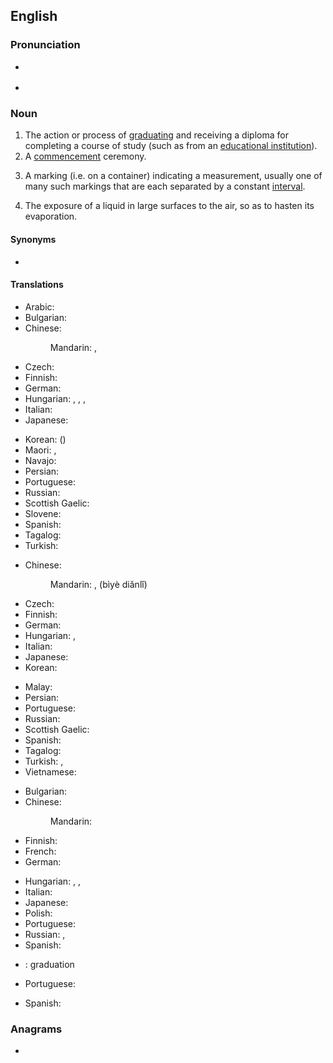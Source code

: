 ==English==

===Pronunciation===
* {{a|GenAm}} {{IPA|/ˌɡɹædʒuˈeɪʃən/|lang=en}}
* {{rhymes|eɪʃən|lang=en}}

===Noun===
{{en-noun|~}}

# The action or process of [[graduate|graduating]] and receiving a diploma for completing a course of study (such as from an [[educational institution]]).
# A [[commencement]] ceremony.
# {{lb|en|sciences}} A marking (i.e. on a container) indicating a measurement, usually one of many such markings that are each separated by a constant [[interval]].
# The exposure of a liquid in large surfaces to the air, so as to hasten its evaporation.

====Synonyms====
* {{sense|marking}} {{l|en|scale}}

====Translations====
{{trans-top|the action or process of graduating}}
* Arabic: {{t|ar|تَخَرُّج|m}}
* Bulgarian: {{t|bg|абсолвиране|n|sc=Cyrl}}
* Chinese:
*: Mandarin: {{t+|cmn|畢業|sc=Hani}}, {{t+|cmn|毕业|tr=bìyè|sc=Hani}}
* Czech: {{t|cs|promoce|f}}
* Finnish: {{t+|fi|valmistuminen}}
* German: {{t+|de|Abschluss|m}}
* Hungarian: {{t|hu|diplomaszerzés}}, {{t|hu|diplomázás}}, {{t|hu|lediplomázás}}, {{t|hu|[[egyetem]]/[[főiskola]] [[elvégzés]]e}}
* Italian: {{t|it|graduazione|f}}
* Japanese: {{t+|ja|卒業|tr=そつぎょう, sotsugyō|sc=Jpan}}
{{trans-mid}}
* Korean: {{t+|ko|졸업}} ({{t+|ko|卒業}})
* Maori: {{t|mi|whakapōtaetanga}}, {{t|mi|whakawhiwhinga}}
* Navajo: {{t|nv|daʼiiłtááh}}
* Persian: {{t|fa|فارغ التحصیلی}}
* Portuguese: {{t+|pt|formatura|f}}
* Russian: {{t+|ru|оконча́ние|n}} {{qualifier|уче́бного заведе́ния}}
* Scottish Gaelic: {{t|gd|ceumnachadh|m}}
* Slovene: {{t|sl|matura|f}}
* Spanish: {{t+|es|graduación|f}}
* Tagalog: {{t|tl|pagtatapos}}
* Turkish: {{t+|tr|mezuniyet}}
{{trans-bottom}}

{{trans-top|a commencement ceremony}}
* Chinese:
*: Mandarin: {{l|cmn|畢業}}{{l|cmn|典禮}}, {{l|cmn|毕业}}{{l|cmn|典礼}} (bìyè diǎnlǐ)
* Czech: {{t|cs|promoce|f}}
* Finnish: {{t|fi|valmistujaiset}}
* German: {{t|de|Abschlussfeier|f}}
* Hungarian: {{t|hu|diplomaosztás}}, {{t|hu|[[diplomaosztó]]/[[diplomaátadó]] [[ünnepség]]/[[ünnepély]]}}
* Italian: {{t|it|graduazione|f}}
* Japanese: {{t+|ja|卒業式|tr=そつぎょうしき, sotsugyōshiki|sc=Jpan}}
* Korean: {{t|ko|졸업식}}
{{trans-mid}}
* Malay: {{t|ms|konvokesyen}}
* Persian: {{t|fa|جشن فارغ التحصیلی}}
* Portuguese: {{t+|pt|graduação|f}}
* Russian: {{t+|ru|церемо́ния|f}} {{qualifier|вруче́ния дипло́мов}}
* Scottish Gaelic: {{t|gd|ceumnachadh|m}}
* Spanish: {{t+|es|graduación|f}}
* Tagalog: {{t|tl|pagtatapos}}
* Turkish: {{t+|tr|mezuniyet}}, {{t|tr|mezuniyet töreni}}
* Vietnamese: {{t|vi|lễ tốt nghiệp}}
{{trans-bottom}}

{{trans-top|a marking (i.e. on a container) indicating a measurement}}
* Bulgarian: {{t|bg|градуиране|n|sc=Cyrl}}
* Chinese:
*: Mandarin: {{t+|cmn|刻度|tr=kèdù|sc=Hans}}
* Finnish: {{t+|fi|asteikko}}
* French: {{t+|fr|graduation|f}}
* German: {{t|de|Graduierung|f}}
{{trans-mid}}
* Hungarian: {{t|hu|fokbeosztás}}, {{t|hu|fokjelölés}}, {{t|hu|[[fokozat]]okra [[osztás]]}}
* Italian: {{t|it|graduazione|f}}
* Japanese: {{t+|ja|目盛り|tr=めもり, memori|sc=Jpan}}
* Polish: {{t+|pl|wskaz|m}}
* Portuguese: {{t+|pt|graduação|f}}
* Russian: {{t+|ru|градуиро́вка|f}}, {{t+|ru|деление|alt=деле́ния|n-p}}
* Spanish: {{t+|es|graduación|f}}
{{trans-bottom}}

{{trans-top|the exposure of a liquid in large surfaces to the air}}
{{trans-mid}}
{{trans-bottom}}

{{checktrans-top}}
* {{ttbc|ia}}: graduation
* Portuguese: {{t+|pt|graduação|f}}
{{trans-mid}}
* Spanish: {{t+check|es|graduación}}
{{trans-bottom}}

===Anagrams===
* {{anagrams|en|a=aadginortu|argonautid}}